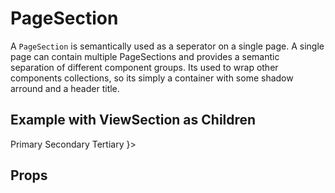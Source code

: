 

<Meta title="Patterns|PageSection" component={PageSection} decorators={[ProviderDecorator]} />

# PageSection

A `PageSection` is semantically used as a seperator on a single page. A single page can contain 
multiple PageSections and provides a semantic separation of different component groups. 
Its used to wrap other components collections, so its simply a container with some
shadow arround and a header title.

## Example with ViewSection as Children

<Preview>
    <Story name="pagesection-example-viewsection-children">
        <PageSection title="common.pagesection.title" isPrimary>
                <ViewSection
        title="common.viewsection.title"
        isEmbedded
        actions={
            <Stack isInline shouldWrapChildren>
                <PrimaryButton size="sm">Primary</PrimaryButton>
                <SecondaryButton size="sm">Secondary</SecondaryButton>
                <TertiaryButton size="sm">Tertiary</TertiaryButton>
            </Stack>
        }>
        <DataList
            values={[
                {
                    field: 'name',
                    value: chance.name(),
                },
                {
                    field: 'customerNumber',
                    value: chance.integer({
                        min: 100000,
                        max: 99999999,
                    }),
                },
                {
                    field: 'birthday',
                    value: toDateString(chance.date().toISOString()),
                },
            ]}
        />
    </ViewSection>
        </PageSection>
    </Story>
</Preview>

## Props

<Props of={PageSection} />
